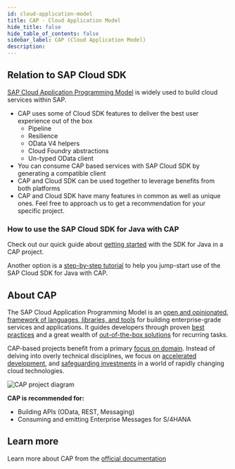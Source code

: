 ```yaml
---
id: cloud-application-model
title: CAP - Cloud Application Model
hide_title: false
hide_table_of_contents: false
sidebar_label: CAP (Cloud Application Model)
description:
---
```


## Relation to SAP Cloud SDK

[SAP Cloud Application Programming Model](https://cap.cloud.sap/docs/) is widely used to build cloud services within SAP.

- CAP uses some of Cloud SDK features to deliver the best user experience out of the box
  - Pipeline
  - Resilience
  - OData V4 helpers
  - Cloud Foundry abstractions
  - Un-typed OData client
- You can consume CAP based services with SAP Cloud SDK by generating a compatible client
- CAP and Cloud SDK can be used together to leverage benefits from both platforms
- CAP and Cloud SDK have many features in common as well as unique ones. Feel free to approach us to get a recommendation for your specific project.

### How to use the SAP Cloud SDK for Java with CAP

Check out our quick guide about [getting started](/docs/java/guides/cap-sdk-integration) with the SDK for Java in a CAP project.

Another option is a [step-by-step tutorial](https://developers.sap.com/tutorials/cloudsdk-integrate-cap.html) to help you jump-start use of the SAP Cloud SDK for Java with CAP.

## About CAP

The SAP Cloud Application Programming Model is an [open and opinionated](https://cap.cloud.sap/docs/about/#design-principles), [framework of languages, libraries, and tools](https://cap.cloud.sap/docs/about/#design-principles) for building enterprise-grade services and applications. It guides developers through proven [best practices](https://cap.cloud.sap/docs/about/#best-practices) and a great wealth of [out-of-the-box solutions](https://cap.cloud.sap/docs/about/features) for recurring tasks.

CAP-based projects benefit from a primary [focus on domain](https://cap.cloud.sap/docs/about/#domain-models). Instead of delving into overly technical disciplines, we focus on [accelerated development](https://cap.cloud.sap/docs/about/#grow-as-you-go), and [safeguarding investments](https://cap.cloud.sap/docs/about/#platform-agnostic) in a world of rapidly changing cloud technologies.

![CAP project diagram](https://cap.cloud.sap/docs/assets/overview.png)

**CAP is recommended for:**

- Building APIs (OData, REST, Messaging)
- Consuming and emitting Enterprise Messages for S/4HANA

## Learn more

Learn more about CAP from the [official documentation](https://cap.cloud.sap/docs/)
